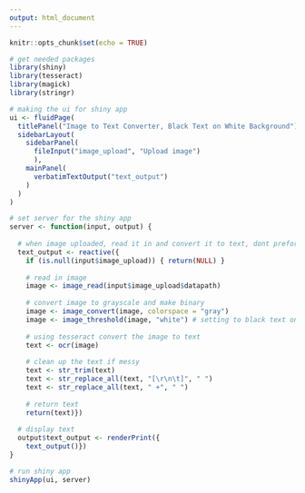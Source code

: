 ```yaml
---
output: html_document
---
```


```r
knitr::opts_chunk$set(echo = TRUE)
```

```r
# get needed packages
library(shiny)
library(tesseract)
library(magick)
library(stringr)

```
```r
# making the ui for shiny app
ui <- fluidPage(
  titlePanel("Image to Text Converter, Black Text on White Background"),
  sidebarLayout(
    sidebarPanel(
      fileInput("image_upload", "Upload image")
      ),
    mainPanel(
      verbatimTextOutput("text_output")
    )
  )
)

# set server for the shiny app
server <- function(input, output) {
  
  # when image uploaded, read it in and convert it to text, dont preform if no file uploaded
  text_output <- reactive({
    if (is.null(input$image_upload)) { return(NULL) }
    
    # read in image
    image <- image_read(input$image_upload$datapath)
    
    # convert image to grayscale and make binary
    image <- image_convert(image, colorspace = "gray")
    image <- image_threshold(image, "white") # setting to black text on white background
    
    # using tesseract convert the image to text
    text <- ocr(image)
    
    # clean up the text if messy
    text <- str_trim(text)
    text <- str_replace_all(text, "[\r\n\t]", " ")
    text <- str_replace_all(text, " +", " ")
    
    # return text
    return(text)})
  
  # display text
  output$text_output <- renderPrint({
    text_output()})
}

# run shiny app
shinyApp(ui, server)
```
